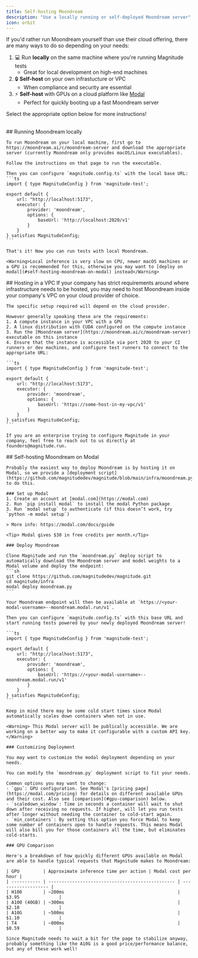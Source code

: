 ```yaml
---
title: Self-hosting Moondream
description: "Use a locally running or self-deployed Moondream server"
icon: orbit
---
```


If you'd rather run Moondream yourself than use their cloud offering, there are many ways to do so depending on your needs:

1. 💻 Run **locally** on the same machine where you're running Magnitude tests
    -  Great for local development on high-end machines
2. 🔒 **Self-host** on your own infrastucture or VPC
    -  When compliance and security are essential
3. ⚡ **Self-host** with GPUs on a cloud platform like [Modal](https://modal.com)
    -  Perfect for quickly booting up a fast Moondream server

Select the appropriate option below for more instructions!

<br/>

<Tabs>
  <Tab title="Running Locally">
    ## Running Moondream locally

    To run Moondream on your local machine, first go to https://moondream.ai/c/moondream-server and download the appropriate server (currently Moondream only provides macOS/Linux executables).

    Follow the instructions on that page to run the executable.

    Then you can configure `magnitude.config.ts` with the local base URL:
    ```ts
    import { type MagnitudeConfig } from 'magnitude-test';

    export default {
        url: "http://localhost:5173",
        executor: {
            provider: 'moondream',
            options: {
                baseUrl: 'http://localhost:2020/v1'
            }
        }
    } satisfies MagnitudeConfig;
    ```

    That's it! Now you can run tests with local Moondream.

    <Warning>Local inference is very slow on CPU, newer macOS machines or a GPU is recommended for this, otherwise you may want to [deploy on modal](#self-hosting-moondream-on-modal) instead</Warning>

  </Tab>

  <Tab title="Hosting on VPC">
    ## Hosting in a VPC
    If your company has strict requirements around where infrastructure needs to be hosted, you may need to host Moondream inside your company's VPC on your cloud provider of choice.

    The specific setup required will depend on the cloud provider.

    However generally speaking these are the requirements:
    1. A compute instance in your VPC with a GPU
    2. A linux distribution with CUDA configured on the compute instance
    3. Run the [Moondream server](https://moondream.ai/c/moondream-server) executable on this instance 
    4. Ensure that the instance is accessible via port 2020 to your CI runners or dev machines, and configure test runners to connect to the appropriate URL:

    ```ts
    import { type MagnitudeConfig } from 'magnitude-test';

    export default {
        url: "http://localhost:5173",
        executor: {
            provider: 'moondream',
            options: {
                baseUrl: 'https://some-host-in-my-vpc/v1'
            }
        }
    } satisfies MagnitudeConfig;
    ```

    If you are an enterprise trying to configure Magnitude in your company, feel free to reach out to us directly at founders@magnitude.run.
  </Tab>

  <Tab title="Hosting on Modal">
    ## Self-hosting Moondream on Modal

    Probably the easiest way to deploy Moondream is by hosting it on Modal, so we provide a [deployment script](https://github.com/magnitudedev/magnitude/blob/main/infra/moondream.py) to do this.

    ### Set up Modal
    1. Create an account at [modal.com](https://modal.com)
    2. Run `pip install modal` to install the modal Python package
    3. Run `modal setup` to authenticate (if this doesn’t work, try `python -m modal setup`)

    > More info: https://modal.com/docs/guide

    <Tip> Modal gives $30 in free credits per month.</Tip>

    ### Deploy Moondream

    Clone Magnitude and run the `moondream.py` deploy script to automatically download the Moondream server and model weights to a Modal volume and deploy the endpoint:
    ```sh
    git clone https://github.com/magnitudedev/magnitude.git
    cd magnitude/infra
    modal deploy moondream.py
    ```

    Your Moondream endpoint will then be available at `https://<your-modal-username>--moondream.modal.run/v1`.

    Then you can configure `magnitude.config.ts` with this base URL and start running tests powered by your newly deployed Moondream server!

    ```ts
    import { type MagnitudeConfig } from 'magnitude-test';

    export default {
        url: "http://localhost:5173",
        executor: {
            provider: 'moondream',
            options: {
                baseUrl: 'https://<your-modal-username>--moondream.modal.run/v1'
            }
        }
    } satisfies MagnitudeConfig;
    ```

    Keep in mind there may be some cold start times since Modal automatically scales down containers when not in use.

    <Warning> This Modal server will be publically accessible. We are working on a better way to make it configurable with a custom API key. </Warning>

    ### Customizing Deployment

    You may want to customize the modal deployment depending on your needs.

    You can modify the `moondream.py` deployment script to fit your needs.

    Common options you may want to change:
    - `gpu`: GPU configuration. See Modal's [pricing page](https://modal.com/pricing) for details on different available GPUs and their cost. Also see [comparison](#gpu-comparison) below.
    - `scaledown_window`: Time in seconds a container will wait to shut down after receiving no requests. If higher, will let you run tests after longer without needing the container to cold-start again.
    - `min_containers`: By setting this option you force Modal to keep some number of containers open to handle requests. This means Modal will also bill you for those containers all the time, but eliminates cold-starts.

    ### GPU Comparison

    Here's a breakdown of how quickly different GPUs available on Modal are able to handle typical requests that Magnitude makes to Moondream:

    | GPU         | Approximate inference time per action | Modal cost per hour |
    | ----------- | ------------------------------------------------ | ------------------- |
    | H100        | ~200ms                                           | $3.95               |
    | A100 (40GB) | ~300ms                                           | $2.10               |
    | A10G        | ~500ms                                           | $1.10               |
    | T4          | ~800ms                                           | $0.59               |

    Since Magnitude needs to wait a bit for the page to stabilize anyway, probably something like the A10G is a good price/performance balance, but any of these work well!

  </Tab>
</Tabs>

